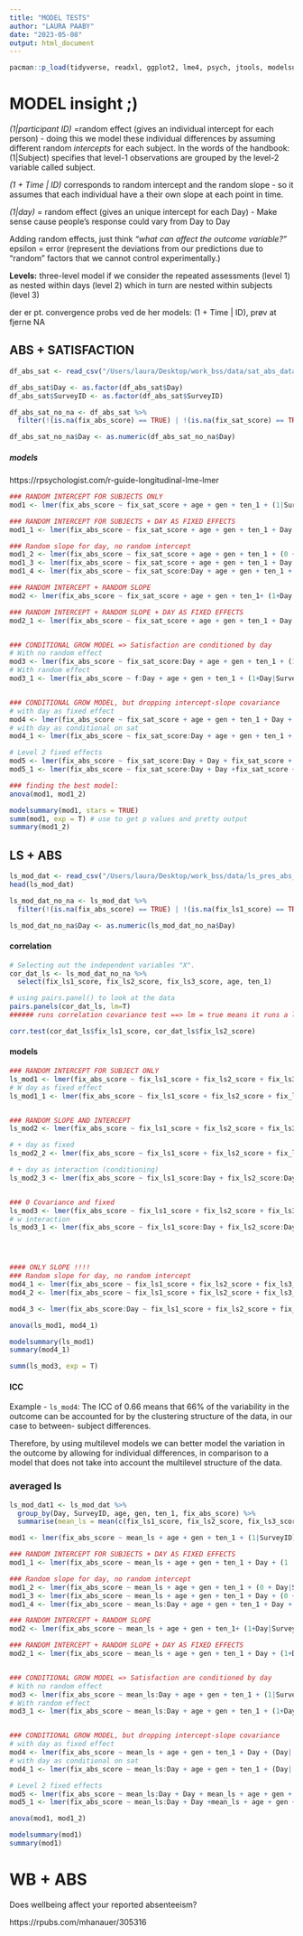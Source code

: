 ```yaml
---
title: "MODEL TESTS"
author: "LAURA PAABY"
date: "2023-05-08"
output: html_document
---
```


```r
pacman::p_load(tidyverse, readxl, ggplot2, lme4, psych, jtools, modelsummary)
```



# MODEL insight ;) 
*(1|participant ID)* =random effect (gives an individual intercept for each person)
      - doing this we model these individual differences by assuming different random *intercepts* for each subject. 
      In the words of the handbook: (1|Subject) specifies that level-1 observations are grouped by the level-2 variable called subject.
      
*(1 + Time | ID)* corresponds to random intercept and the random slope - so it assumes that each individual have a their own slope at each point in time.  
    

*(1|day)* = random effect (gives an unique intercept for each Day)
      - Make sense cause people's response could vary from Day to Day

Adding random effects, just think *"what can affect the outcome variable?"*
epsilon = error (represent the deviations from our predictions due to “random” factors that we cannot control experimentally.)

**Levels:**
three-level model if we consider the repeated assessments (level 1) as nested within days (level 2) which in turn are nested within subjects (level 3)



der er pt. convergence probs ved de her models: (1 + Time | ID), prøv at fjerne NA 

## ABS + SATISFACTION 
```r
df_abs_sat <- read_csv("/Users/laura/Desktop/work_bss/data/sat_abs_data.csv")

df_abs_sat$Day <- as.factor(df_abs_sat$Day)
df_abs_sat$SurveyID <- as.factor(df_abs_sat$SurveyID)

df_abs_sat_no_na <- df_abs_sat %>% 
  filter(!(is.na(fix_abs_score) == TRUE) | !(is.na(fix_sat_score) == TRUE))

df_abs_sat_no_na$Day <- as.numeric(df_abs_sat_no_na$Day)
```


##### models 
https://rpsychologist.com/r-guide-longitudinal-lme-lmer
```r
### RANDOM INTERCEPT FOR SUBJECTS ONLY 
mod1 <- lmer(fix_abs_score ~ fix_sat_score + age + gen + ten_1 + (1|SurveyID), data = df_abs_sat_no_na) 

### RANDOM INTERCEPT FOR SUBJECTS + DAY AS FIXED EFFECTS 
mod1_1 <- lmer(fix_abs_score ~ fix_sat_score + age + gen + ten_1 + Day + (1 |SurveyID), data = df_abs_sat_no_na) 

### Random slope for day, no random intercept
mod1_2 <- lmer(fix_abs_score ~ fix_sat_score + age + gen + ten_1 + (0 + Day|SurveyID), data = df_abs_sat_no_na) 
mod1_3 <- lmer(fix_abs_score ~ fix_sat_score + age + gen + ten_1 + Day + (0 + Day|SurveyID), data = df_abs_sat_no_na) 
mod1_4 <- lmer(fix_abs_score ~ fix_sat_score:Day + age + gen + ten_1 + Day + (0 + Day|SurveyID), data = df_abs_sat_no_na) 

### RANDOM INTERCEPT + RANDOM SLOPE
mod2 <- lmer(fix_abs_score ~ fix_sat_score + age + gen + ten_1+ (1+Day|SurveyID), data = df_abs_sat_no_na) 

### RANDOM INTERCEPT + RANDOM SLOPE + DAY AS FIXED EFFECTS 
mod2_1 <- lmer(fix_abs_score ~ fix_sat_score + age + gen + ten_1 + Day + (1+Day|SurveyID), data = df_abs_sat_no_na) 


### CONDITIONAL GROW MODEL => Satisfaction are conditioned by day 
# With no random effect 
mod3 <- lmer(fix_abs_score ~ fix_sat_score:Day + age + gen + ten_1 + (1|SurveyID), data = df_abs_sat_no_na) 
# With random effect
mod3_1 <- lmer(fix_abs_score ~ f:Day + age + gen + ten_1 + (1+Day|SurveyID), data = df_abs_sat_no_na) 


### CONDITIONAL GROW MODEL, but dropping intercept-slope covariance
# with day as fixed effect
mod4 <- lmer(fix_abs_score ~ fix_sat_score + age + gen + ten_1 + Day + (Day||SurveyID), data = df_abs_sat_no_na) 
# with day as conditional on sat 
mod4_1 <- lmer(fix_abs_score ~ fix_sat_score:Day + age + gen + ten_1 + (Day||SurveyID), data = df_abs_sat_no_na) 

# Level 2 fixed effects
mod5 <- lmer(fix_abs_score ~ fix_sat_score:Day + Day + fix_sat_score + age + gen + ten_1 + (1|SurveyID), data = df_abs_sat_no_na) 
mod5_1 <- lmer(fix_abs_score ~ fix_sat_score:Day + Day +fix_sat_score + age + gen + ten_1 + (1+Day|SurveyID), data = df_abs_sat_no_na)

```


```r
### finding the best model:
anova(mod1, mod1_2)
```



```r
modelsummary(mod1, stars = TRUE)
summ(mod1, exp = T) # use to get p values and pretty output 
summary(mod1_2)
```



## LS + ABS
```r
ls_mod_dat <- read_csv("/Users/laura/Desktop/work_bss/data/ls_pres_abs_data.csv")
head(ls_mod_dat)

ls_mod_dat_no_na <- ls_mod_dat %>% 
  filter(!(is.na(fix_abs_score) == TRUE) | !(is.na(fix_ls1_score) == TRUE) | !(is.na(fix_ls2_score) == TRUE) | !(is.na(fix_ls3_score) == TRUE))

ls_mod_dat_no_na$Day <- as.numeric(ls_mod_dat_no_na$Day)
```


#### correlation 
```r
# Selecting out the independent variables "X".
cor_dat_ls <- ls_mod_dat_no_na %>% 
  select(fix_ls1_score, fix_ls2_score, fix_ls3_score, age, ten_1)

# using pairs.panel() to look at the data
pairs.panels(cor_dat_ls, lm=T)
###### runs correlation covariance test ==> lm = true means it runs a linear model 

corr.test(cor_dat_ls$fix_ls1_score, cor_dat_ls$fix_ls2_score)
```


#### models 
```r
### RANDOM INTERCEPT FOR SUBJECT ONLY 
ls_mod1 <- lmer(fix_abs_score ~ fix_ls1_score + fix_ls2_score + fix_ls3_score + age + gen + ten_1 + (1 |SurveyID), data = ls_mod_dat_no_na)
# W day as fixed effect
ls_mod1_1 <- lmer(fix_abs_score ~ fix_ls1_score + fix_ls2_score + fix_ls3_score + age + gen + ten_1 + Day + (1 |SurveyID), data = ls_mod_dat_no_na) 


### RANDOM SLOPE AND INTERCEPT 
ls_mod2 <- lmer(fix_abs_score ~ fix_ls1_score + fix_ls2_score + fix_ls3_score + age + gen + ten_1 + (1 + Day|SurveyID), data = ls_mod_dat_no_na)

# + day as fixed 
ls_mod2_2 <- lmer(fix_abs_score ~ fix_ls1_score + fix_ls2_score + fix_ls3_score + age + gen + ten_1 + Day + (1 + Day|SurveyID), data = ls_mod_dat_no_na)

# + day as interaction (conditioning) 
ls_mod2_3 <- lmer(fix_abs_score ~ fix_ls1_score:Day + fix_ls2_score:Day + fix_ls3_score:Day + fix_ls1_score + fix_ls2_score + fix_ls3_score + age + gen + ten_1 + Day + (1 + Day|SurveyID), data = ls_mod_dat_no_na)


### 0 Covariance and fixed 
ls_mod3 <- lmer(fix_abs_score ~ fix_ls1_score + fix_ls2_score + fix_ls3_score + age + gen + ten_1 + Day + (Day||SurveyID), data = ls_mod_dat_no_na)
# w interaction 
ls_mod3_1 <- lmer(fix_abs_score ~ fix_ls1_score:Day + fix_ls2_score:Day + fix_ls3_score:Day + age + gen + ten_1 + fix_ls1_score + fix_ls2_score + fix_ls3_score + Day + (Day||SurveyID), data = ls_mod_dat_no_na)




#### ONLY SLOPE !!!!
### Random slope for day, no random intercept
mod4_1 <- lmer(fix_abs_score ~ fix_ls1_score + fix_ls2_score + fix_ls3_score + age + gen + ten_1 + (0 + Day|SurveyID), data = ls_mod_dat_no_na) 
mod4_2 <- lmer(fix_abs_score ~ fix_ls1_score + fix_ls2_score + fix_ls3_score + age + gen + ten_1 + Day + (0 + Day|SurveyID), data = ls_mod_dat_no_na) 

mod4_3 <- lmer(fix_abs_score:Day ~ fix_ls1_score + fix_ls2_score + fix_ls3_score + fix_ls1_score:Day + fix_ls2_score:Day + fix_ls3_score:Day + age + gen + ten_1 + Day + (0 + Day|SurveyID), data = ls_mod_dat_no_na) 
```


```r
anova(ls_mod1, mod4_1)

modelsummary(ls_mod1)
summary(mod4_1)
```



```r
summ(ls_mod3, exp = T)
```


#### ICC
Example - `ls_mod4`:
The ICC of 0.66 means that 66% of the variability in the outcome can be accounted for by the clustering structure of the data, in our case to between- subject differences.

Therefore, by using multilevel models we can better model the variation in the outcome by allowing for individual differences, in comparison to a model that does not take into account the multilevel structure of the data.


### averaged ls
```r
ls_mod_dat1 <- ls_mod_dat %>% 
  group_by(Day, SurveyID, age, gen, ten_1, fix_abs_score) %>% 
  summarise(mean_ls = mean(c(fix_ls1_score, fix_ls2_score, fix_ls3_score)))
```


```r
mod1 <- lmer(fix_abs_score ~ mean_ls + age + gen + ten_1 + (1|SurveyID), data = ls_mod_dat1) 

### RANDOM INTERCEPT FOR SUBJECTS + DAY AS FIXED EFFECTS 
mod1_1 <- lmer(fix_abs_score ~ mean_ls + age + gen + ten_1 + Day + (1 |SurveyID), data = ls_mod_dat1) 

### Random slope for day, no random intercept
mod1_2 <- lmer(fix_abs_score ~ mean_ls + age + gen + ten_1 + (0 + Day|SurveyID), data = ls_mod_dat1) 
mod1_3 <- lmer(fix_abs_score ~ mean_ls + age + gen + ten_1 + Day + (0 + Day|SurveyID), data = ls_mod_dat1) 
mod1_4 <- lmer(fix_abs_score ~ mean_ls:Day + age + gen + ten_1 + Day + (0 + Day|SurveyID), data = ls_mod_dat1) 

### RANDOM INTERCEPT + RANDOM SLOPE
mod2 <- lmer(fix_abs_score ~ mean_ls + age + gen + ten_1+ (1+Day|SurveyID), data = ls_mod_dat1) 

### RANDOM INTERCEPT + RANDOM SLOPE + DAY AS FIXED EFFECTS 
mod2_1 <- lmer(fix_abs_score ~ mean_ls + age + gen + ten_1 + Day + (1+Day|SurveyID), data = ls_mod_dat1) 


### CONDITIONAL GROW MODEL => Satisfaction are conditioned by day 
# With no random effect 
mod3 <- lmer(fix_abs_score ~ mean_ls:Day + age + gen + ten_1 + (1|SurveyID), data = ls_mod_dat1) 
# With random effect
mod3_1 <- lmer(fix_abs_score ~ mean_ls:Day + age + gen + ten_1 + (1+Day|SurveyID), data = ls_mod_dat1) 


### CONDITIONAL GROW MODEL, but dropping intercept-slope covariance
# with day as fixed effect
mod4 <- lmer(fix_abs_score ~ mean_ls + age + gen + ten_1 + Day + (Day||SurveyID), data = ls_mod_dat1) 
# with day as conditional on sat 
mod4_1 <- lmer(fix_abs_score ~ mean_ls:Day + age + gen + ten_1 + (Day||SurveyID), data = ls_mod_dat1) 

# Level 2 fixed effects
mod5 <- lmer(fix_abs_score ~ mean_ls:Day + Day + mean_ls + age + gen + ten_1 + (1|SurveyID), data = ls_mod_dat1) 
mod5_1 <- lmer(fix_abs_score ~ mean_ls:Day + Day +mean_ls + age + gen + ten_1 + (1+Day|SurveyID), data = ls_mod_dat1)
```
```r
anova(mod1, mod1_2)

modelsummary(mod1)
summary(mod1)
```


# WB + ABS 
Does wellbeing affect your reported absenteeism?



https://rpubs.com/mhanauer/305316



